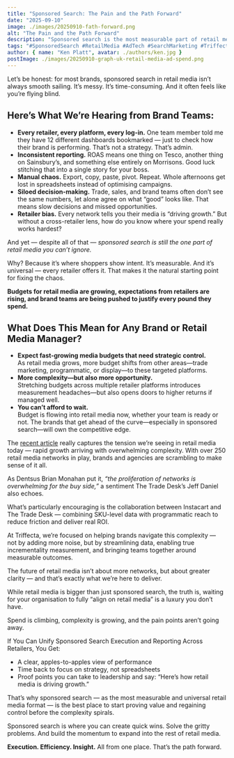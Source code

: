 ```yaml
---
title: "Sponsored Search: The Pain and the Path Forward"
date: "2025-09-10"
image: ./images/20250910-fath-forward.png
alt: "The Pain and the Path Forward"
description: "Sponsored search is the most measurable part of retail media—but also the messiest. Here’s how brands can move from chaos to control."
tags: "#SponsoredSearch #RetailMedia #AdTech #SearchMarketing #Triffecta"
author: { name: "Ken Platt", avatar: ./authors/ken.jpg }
postImage: ./images/20250910-graph-uk-retail-media-ad-spend.png
---
```


  <p>
    Let’s be honest: for most brands, sponsored search in retail media isn’t always smooth sailing. It’s messy. It’s time-consuming. And it often feels like you’re flying blind.
  </p>

  <h2>Here’s What We’re Hearing from Brand Teams:</h2>

  <ul>
    <li>
      <strong>Every retailer, every platform, every log-in.</strong> One team member told me they have 12 different dashboards bookmarked — just to check how their brand is performing. That’s not a strategy. That’s admin.
    </li>
    <li>
      <strong>Inconsistent reporting.</strong> ROAS means one thing on Tesco, another thing on Sainsbury’s, and something else entirely on Morrisons. Good luck stitching that into a single story for your boss.
    </li>
    <li>
      <strong>Manual chaos.</strong> Export, copy, paste, pivot. Repeat. Whole afternoons get lost in spreadsheets instead of optimising campaigns.
    </li>
    <li>
      <strong>Siloed decision-making.</strong> Trade, sales, and brand teams often don’t see the same numbers, let alone agree on what “good” looks like. That means slow decisions and missed opportunities.
    </li>
    <li>
      <strong>Retailer bias.</strong> Every network tells you their media is “driving growth.” But without a cross-retailer lens, how do you know where your spend really works hardest?
    </li>
  </ul>

  <p>
    And yet — despite all of that — <em>sponsored search is still the one part of retail media you can’t ignore.</em>
  </p>

  <p>
    Why? Because it’s where shoppers show intent. It’s measurable. And it’s universal — every retailer offers it. That makes it the natural starting point for fixing the chaos.
  </p>

  <p>
    <strong>Budgets for retail media are growing, expectations from retailers are rising, and brand teams are being pushed to justify every pound they spend.</strong>
  </p>

  <PostImage
    src="https://triffecta.com/_astro/20250910-graph-uk-retail-media-ad-spend.DAC_erpl_Z1CaOmG.webp"
    title="UK Retail Media Ad Spend projected to surpass £7bn in 2028"
    caption="Source: IAB UK & IAB Europe 2024"
    url="https://www.iabuk.com/news-article/retail-media-spend-surpass-ps1bn-uk-2025"
    height={683}
    width={498}
  />

  <h2>What Does This Mean for Any Brand or Retail Media Manager?</h2>

  <ul>
    <li>
      <strong>Expect fast-growing media budgets that need strategic control.</strong><br />
      As retail media grows, more budget shifts from other areas—trade marketing, programmatic, or display—to these targeted platforms.
    </li>
    <li>
      <strong>More complexity—but also more opportunity.</strong><br />
      Stretching budgets across multiple retailer platforms introduces measurement headaches—but also opens doors to higher returns if managed well.
    </li>
    <li>
      <strong>You can’t afford to wait.</strong><br />
      Budget is flowing into retail media now, whether your team is ready or not. The brands that get ahead of the curve—especially in sponsored search—will own the competitive edge.
    </li>
  </ul>

  <p>
    The <a href="https://www.beet.tv/2025/08/retail-medias-growing-pains-experts-from-dentsu-instacart-and-the-trade-desk-discuss-complexity-and-collaboration.html" target = "_blank">recent article</a> really captures the tension we’re seeing in retail media today — rapid growth arriving with overwhelming complexity. With over 250 retail media networks in play, brands and agencies are scrambling to make sense of it all.

  </p>

  <p>
    As Dentsus Brian Monahan put it, <em>“the proliferation of networks is overwhelming for the buy side,”</em> a sentiment The Trade Desk’s Jeff Daniel also echoes.
  </p>

  <p>
    What’s particularly encouraging is the collaboration between Instacart and The Trade Desk — combining SKU-level data with programmatic reach to reduce friction and deliver real ROI.
  </p>

  <p>
    At Triffecta, we’re focused on helping brands navigate this complexity — not by adding more noise, but by streamlining data, enabling true incrementality measurement, and bringing teams together around measurable outcomes.
  </p>

  <p>
    The future of retail media isn’t about more networks, but about greater clarity — and that’s exactly what we’re here to deliver.
  </p>

  <p>
    While retail media is bigger than just sponsored search, the truth is, waiting for your organisation to fully “align on retail media” is a luxury you don’t have.
  </p>

  <p>
    Spend is climbing, complexity is growing, and the pain points aren’t going away.
  </p>

  <p>If You Can Unify Sponsored Search Execution and Reporting Across Retailers, You Get:</p>

  <ul>
    <li>A clear, apples-to-apples view of performance</li>
    <li>Time back to focus on strategy, not spreadsheets</li>
    <li>Proof points you can take to leadership and say: “Here’s how retail media is driving growth.”</li>
  </ul>

  <p>
    That’s why sponsored search — as the most measurable and universal retail media format — is the best place to start proving value and regaining control before the complexity spirals.
  </p>

  <p>
    Sponsored search is where you can create quick wins. Solve the gritty problems. And build the momentum to expand into the rest of retail media.
  </p>

  <p>
    <strong>Execution. Efficiency. Insight.</strong> All from one place. That’s the path forward.
  </p>
